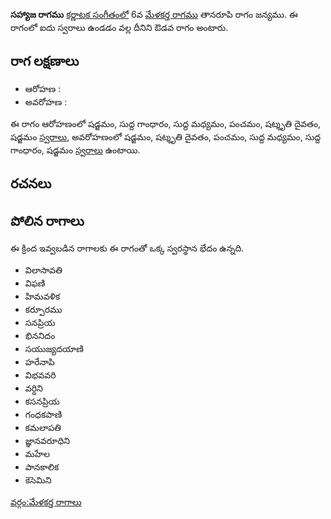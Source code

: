 {{Infobox ragam
	| name          	= సహ్యాజ
	| synonym	    	= 
	| mela          	= 
	| chakra        	= 
	| janaka        	= 
	| type          	= ఔడవ
	| arohanam      	= {{svaraC|S|G1|M1|P|D3|S'}} 
	| avarohanam    	= {{svaraC|S'|D3|P|M1|G1|S}}
	| jeeva         	=
	| chhaya        	=
	| nyasa         	=
	| vishesha      	= 
	| equivalent  		= 
}}
{{కర్ణాటక సంగీత రాగాలు}}
'''సహ్యాజ రాగము''' [[కర్ణాటక సంగీతం]]లో 6వ [[మేళకర్త రాగము]] తానరూపి రాగం జన్యము.  ఈ రాగంలో ఐదు స్వరాలు ఉండడం వల్ల దీనిని ఔడవ రాగం అంటారు.


==రాగ లక్షణాలు==


* ఆరోహణ : {{svaraC|S|G1|M1|P|D3|S'}} 
* అవరోహణ : {{svaraC|S'|D3|P|M1|G1|S}}

ఈ రాగం ఆరోహణంలో షడ్జమం, సుద్ద గాంధారం, సుద్ద మధ్యమం, పంచమం, షట్శృతి దైవతం, షడ్జమం [[స్వరాలు]], అవరోహణంలో షడ్జమం, షట్శృతి దైవతం, పంచమం, సుద్ద మధ్యమం, సుద్ద గాంధారం, షడ్జమం [[స్వరాలు]] ఉంటాయి.

==రచనలు==



==పోలిన రాగాలు==
ఈ క్రింద ఇవ్వబడిన రాగాలకు ఈ రాగంతో ఒక్క స్వరస్థాన భేదం ఉన్నది.
* విలాసావతి
* విఫణి
* హిమవళిక
* కర్పూరము
* సనప్రియ
* భిననిదం
* సయుజ్యదయాణి
* హరేనాపి
* విభవవరి
* వర్ధిని
* కసనప్రియ
* గంధకపాణి
* కమలాపతి
* జ్ఞానవరూధిని
* మహేల
* పానకాలిక
* కెసెమిని



[[వర్గం:మేళకర్త రాగాలు]]